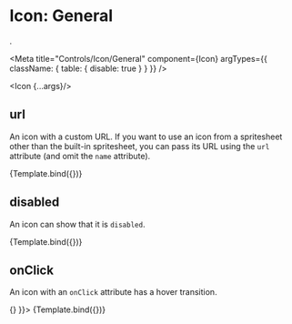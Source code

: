 
# Icon: General
.

<Meta 
  title="Controls/Icon/General" 
  component={Icon}
  argTypes={{
    className: { table: { disable: true } }
  }}
/>

  <Icon {...args}/>

## url 

An icon with a custom URL. If you want to use an icon from a spritesheet other than the built-in spritesheet,
you can pass its URL using the `url` attribute (and omit the `name` attribute).

<Canvas>
  <Story
    name="url"
    args={{ url: "spritemap.svg#bullhorn", onClick: null }}>
    {Template.bind({})}
  </Story>
</Canvas>

## disabled 

An icon can show that it is `disabled`.

<Canvas>
  <Story
    name="disabled"
    args={{ name: "bullhorn", onClick: null, disabled: true }}>
    {Template.bind({})}
  </Story>
</Canvas>

## onClick 

An icon with an `onClick` attribute has a hover transition.

<Canvas>
  <Story
    name="onClick"
    args={{ name: "bullhorn", onClick: () => {} }}>
    {Template.bind({})}
  </Story>
</Canvas>



